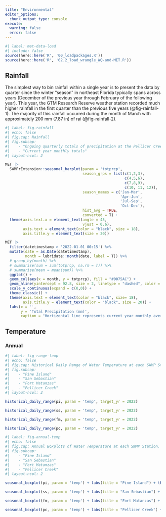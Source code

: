 ```yaml
---
title: "Environmental"
editor_options: 
  chunk_output_type: console
execute: 
  warning: false
  error: false
---
```


```r
#| label: met-data-load
#| include: false
source(here::here('R', '00_loadpackages.R'))
source(here::here('R', '02.2_load_wrangle_WQ-and-MET.R'))
```

## Rainfall

The simplest way to bin rainfall within a single year is to present the data by quarter since the winter "season" in northeast Florida typically spans across years (December of the previous year through February of the following year). This year, the GTM Research Reserve weather station recorded much higher rainfall in the first quarter than the previous five years (@fig-rainfall-1). The majority of this rainfall occurred during the month of March with approximately 200 mm (7.87 in) of rai (@fig-rainfall-2).

```r
#| label: fig-rainfall
#| echo: false
#| fig.cap: Rainfall
#| fig.subcap:
#|    - "Ongoing quarterly totals of precipitation at the Pellicer Creek weather station."
#|    - "Current year monthly totals"
#| layout-ncol: 2

MET |> 
  SWMPrExtension::seasonal_barplot(param = 'totprcp',
                                   season_grps = list(c(1,2,3), 
                                                      c(4,5,6), 
                                                      c(7,8,9), 
                                                      c(10, 11, 12)),
                                   season_names = c('Jan-Mar', 
                                                    'Apr-Jun', 
                                                    'Jul-Sep', 
                                                    'Oct-Dec'),
                                   hist_avg = TRUE,
                                   converted = T) + 
  theme(axis.text.x = element_text(angle = 45,
                                   vjust = 0.6),
        axis.text = element_text(color = "black", size = 18),
        axis.title.y = element_text(size = 20))

MET |> 
  filter(datetimestamp > '2022-01-01 00:15') %>%
  mutate(date = as.Date(datetimestamp),
         month = lubridate::month(date, label = T)) %>% 
  # group_by(month) %>%
  # summarise(sum = sum(totprcp, na.rm = T)) %>%
  # summarise(mean = mean(sum)) %>%
  ggplot() +
  geom_col(aes(x = month, y = totprcp), fill = "#0075AC") +
  geom_hline(yintercept = 92.8, size = 2, linetype = "dashed", color = "grey50") +
  scale_y_continuous(expand = c(0,0)) +
  theme_classic() +
  theme(axis.text = element_text(color = "black", size= 18),
        axis.title.y = element_text(color = "black", size = 20)) +
  labs(x = '',
       y = 'Total Precipitation (mm)',
       caption = "Hortizontal line represents current year monthly average.")
```

## Temperature

### Annual

```r
#| label: fig-range-temp
#| echo: false
#| fig.cap: Historical Daily Range of Water Temperature at each SWMP Station with Current Daily Average Overlay.
#| fig.subcap:
#|    - "Pine Island"
#|    - "San Sebastian"
#|    - "Fort Matanzas"
#|    - "Pellicer Creek"
#| layout-ncol: 2

historical_daily_range(pi, param = 'temp', target_yr = 2022)

historical_daily_range(ss, param = 'temp', target_yr = 2022)

historical_daily_range(fm, param = 'temp', target_yr = 2022)

historical_daily_range(pc, param = 'temp', target_yr = 2022)
```

```r
#| label: fig-annual-temp
#| echo: false
#| fig.cap: Annual Boxplots of Water Temperature at each SWMP Station.
#| fig.subcap:
#|    - "Pine Island"
#|    - "San Sebastian"
#|    - "Fort Matanzas"
#|    - "Pellicer Creek"
#| layout-ncol: 2

seasonal_boxplot(pi, param = 'temp') + labs(title = "Pine Island") + theme(legend.position = "none")

seasonal_boxplot(ss, param = 'temp') + labs(title = "San Sebastian") + theme(legend.position = "none")

seasonal_boxplot(fm, param = 'temp') + labs(title = "Fort Matanzas") + theme(legend.position = "none")

seasonal_boxplot(pc, param = 'temp') + labs(title = "Pellicer Creek") + theme(legend.position = "none")
```
